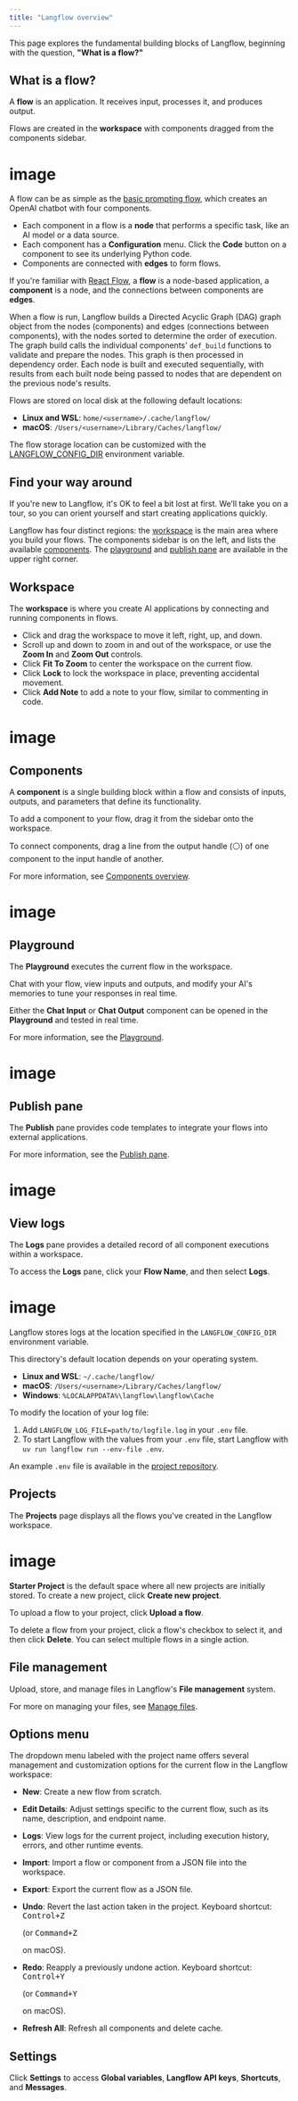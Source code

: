 ```yaml
---
title: "Langflow overview"
---
```


This page explores the fundamental building blocks of Langflow, beginning with the question, **"What is a flow?"**

## **What is a flow?**[**​**](https://docs.langflow.org/concepts-overview#what-is-a-flow)

A **flow** is an application. It receives input, processes it, and produces output.

Flows are created in the **workspace** with components dragged from the components sidebar.

# image

A flow can be as simple as the [basic prompting flow](https://docs.langflow.org/get-started-quickstart), which creates an OpenAI chatbot with four components.

- Each component in a flow is a **node** that performs a specific task, like an AI model or a data source.
- Each component has a **Configuration** menu. Click the **Code** button on a component to see its underlying Python code.
- Components are connected with **edges** to form flows.

If you're familiar with [React Flow](https://reactflow.dev/learn), a **flow** is a node-based application, a **component** is a node, and the connections between components are **edges**.

When a flow is run, Langflow builds a Directed Acyclic Graph (DAG) graph object from the nodes (components) and edges (connections between components), with the nodes sorted to determine the order of execution. The graph build calls the individual components' `def_build` functions to validate and prepare the nodes. This graph is then processed in dependency order. Each node is built and executed sequentially, with results from each built node being passed to nodes that are dependent on the previous node's results.

Flows are stored on local disk at the following default locations:

- **Linux and WSL**: `home/<username>/.cache/langflow/`
- **macOS**: `/Users/<username>/Library/Caches/langflow/`

The flow storage location can be customized with the [LANGFLOW_CONFIG_DIR](https://docs.langflow.org/environment-variables#LANGFLOW_CONFIG_DIR) environment variable.

## **Find your way around**[**​**](https://docs.langflow.org/concepts-overview#find-your-way-around)

If you're new to Langflow, it's OK to feel a bit lost at first. We’ll take you on a tour, so you can orient yourself and start creating applications quickly.

Langflow has four distinct regions: the [workspace](https://docs.langflow.org/concepts-overview#workspace) is the main area where you build your flows. The components sidebar is on the left, and lists the available [components](https://docs.langflow.org/concepts-overview#components). The [playground](https://docs.langflow.org/concepts-overview#playground) and [publish pane](https://docs.langflow.org/concepts-overview#publish-pane) are available in the upper right corner.

## **Workspace**[**​**](https://docs.langflow.org/concepts-overview#workspace)

The **workspace** is where you create AI applications by connecting and running components in flows.

- Click and drag the workspace to move it left, right, up, and down.
- Scroll up and down to zoom in and out of the workspace, or use the  <Icon icon="magnifying-glass-plus" color="#030202" />**Zoom In** and  <Icon icon="magnifying-glass-minus" color="#050202" />**Zoom Out** controls.
- Click  **Fit To Zoom** to center the workspace on the current flow.
- Click **Lock** to lock the workspace in place, preventing accidental movement.
- Click <Icon icon="note-sticky" color="#080505" />**Add Note** to add a note to your flow, similar to commenting in code.

# image

## **Components**[**​**](https://docs.langflow.org/concepts-overview#components)

A **component** is a single building block within a flow and consists of inputs, outputs, and parameters that define its functionality.

To add a component to your flow, drag it from the sidebar onto the workspace.

To connect components, drag a line from the output handle (⚪) of one component to the input handle of another.

For more information, see [Components overview](https://docs.langflow.org/concepts-components).

# image

## **Playground**[**​**](https://docs.langflow.org/concepts-overview#playground)

The **Playground** executes the current flow in the workspace.

Chat with your flow, view inputs and outputs, and modify your AI's memories to tune your responses in real time.

Either the **Chat Input** or **Chat Output** component can be opened in the **Playground** and tested in real time.

For more information, see the [Playground](https://docs.langflow.org/concepts-playground).

# image

## **Publish pane**[**​**](https://docs.langflow.org/concepts-overview#publish-pane)

The **Publish** pane provides code templates to integrate your flows into external applications.

For more information, see the [Publish pane](https://docs.langflow.org/concepts-publish).

# image

## **View logs**[**​**](https://docs.langflow.org/concepts-overview#view-logs)

The **Logs** pane provides a detailed record of all component executions within a workspace.

To access the **Logs** pane, click your **Flow Name**, and then select **Logs**.

# image

Langflow stores logs at the location specified in the `LANGFLOW_CONFIG_DIR` environment variable.

This directory's default location depends on your operating system.

- **Linux and WSL**: `~/.cache/langflow/`
- **macOS**: `/Users/<username>/Library/Caches/langflow/`
- **Windows**: `%LOCALAPPDATA%\langflow\langflow\Cache`

To modify the location of your log file:

1. Add `LANGFLOW_LOG_FILE=path/to/logfile.log` in your `.env` file.
2. To start Langflow with the values from your `.env` file, start Langflow with `uv run langflow run --env-file .env`.

An example `.env` file is available in the [project repository](https://github.com/langflow-ai/langflow/blob/main/.env.example).

## **Projects**[**​**](https://docs.langflow.org/concepts-overview#projects)

The **Projects** page displays all the flows you've created in the Langflow workspace.

# image

**Starter Project** is the default space where all new projects are initially stored. To create a new project, click  <Icon icon="circle-plus" color="#040704" />**Create new project**.

To upload a flow to your project, click <Icon icon="upload" color="#030101" /> **Upload a flow**.

To delete a flow from your project, click a flow's checkbox to select it, and then click  **Delete**. You can select multiple flows in a single action.

## **File management**[**​**](https://docs.langflow.org/concepts-overview#file-management)

Upload, store, and manage files in Langflow's **File management** system.

For more on managing your files, see [Manage files](https://docs.langflow.org/concepts-file-management).

## **Options menu**[**​**](https://docs.langflow.org/concepts-overview#options-menu)

The dropdown menu labeled with the project name offers several management and customization options for the current flow in the Langflow workspace:

- <Icon icon="circle-plus" color="#080202" />**New**: Create a new flow from scratch.
- **Edit Details**: Adjust settings specific to the current flow, such as its name, description, and endpoint name.
- **Logs**: View logs for the current project, including execution history, errors, and other runtime events.
- <Icon icon="file-import" color="#010000" />**Import**: Import a flow or component from a JSON file into the workspace.
- **Export**: Export the current flow as a JSON file.
- **Undo**: Revert the last action taken in the project. Keyboard shortcut: <kbd>Control\+Z</kbd>

   (or <kbd>Command\+Z</kbd>

   on macOS).
- **Redo**: Reapply a previously undone action. Keyboard shortcut: <kbd>Control\+Y</kbd>

   (or <kbd>Command\+Y</kbd>

   on macOS).
- **Refresh All**: Refresh all components and delete cache.

## **Settings**[**​**](https://docs.langflow.org/concepts-overview#settings)

Click **Settings** to access **Global variables**, **Langflow API keys**, **Shortcuts**, and **Messages**.